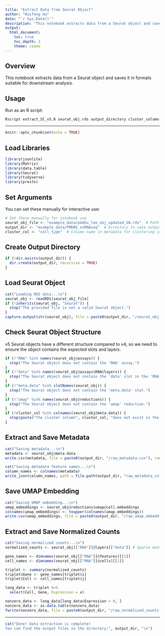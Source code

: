 ```yaml
---
title: "Extract Data from Seurat Object"
author: "Ruifeng Hu"
date: "`r Sys.Date()`"
description: "This notebook extracts data from a Seurat object and saves it in formats suitable for downstream analysis."
output:
  html_document:
    toc: true
    toc_depth: 2
    theme: cosmo
---
```


## Overview

This notebook extracts data from a Seurat object and saves it in formats suitable for downstream analysis.

## Usage

Run as an R script:

```
Rscript extract_SC_v5.R seurat_obj.rds output_directory cluster_column
```

---

```r
knitr::opts_chunk$set(echo = TRUE)
```

## Load Libraries

```r
library(jsonlite)
library(Matrix)
library(data.table)
library(Seurat)
library(tidyverse)
library(presto)
```

## Set Arguments

You can set these manually for interactive use:

```r
# Set these manually for notebook use
seurat_obj_file <- "example_data/pmdbs_lee_obj_updated_SN.rds"  # Path to your Seurat object fil
output_dir <- "example_data/PMDBS_snRNAseq"  # Directory to save output files, usually the dataset name
cluster_col <- "cell_type"  # Column name in metadata for clustering information
```

## Create Output Directory

```r
if (!dir.exists(output_dir)) {
  dir.create(output_dir, recursive = TRUE)
}
```

## Load Seurat Object

```r
cat("Loading RDS data...\n")
seurat_obj <- readRDS(seurat_obj_file)
if (!inherits(seurat_obj, "Seurat")) {
  stop("The provided file is not a valid Seurat object.")
}
capture.output(str(seurat_obj), file = paste0(output_dir, "/seurat_obj_structure.txt"))
```

## Check Seurat Object Structure
v5 Seurat objects have a different structure compared to v4, so we need to ensure the object contains the expected slots and layers.
```r
if (!"RNA" %in% names(seurat_obj@assays)) {
  stop("The Seurat object does not contain the 'RNA' assay.")
}
if (!"data" %in% names(seurat_obj@assays$RNA@layers)) {
  stop("The Seurat object does not contain the 'data' slot in the 'RNA' assay.")
}
if (!"meta.data" %in% slotNames(seurat_obj)) {
  stop("The Seurat object does not contain the 'meta.data' slot.")
}
if (!"umap" %in% names(seurat_obj@reductions)) {
  stop("The Seurat object does not contain the 'umap' reduction.")
}
if (!cluster_col %in% colnames(seurat_obj@meta.data)) {
  stop(paste("The cluster column", cluster_col, "does not exist in the metadata."))
}
```

## Extract and Save Metadata

```r
cat("Saving metadata...\n")
metadata <- seurat_obj@meta.data
write.csv(metadata, file = paste0(output_dir, "/raw_metadata.csv"), row.names = TRUE)

cat("Saving metadata feature names...\n")
column_names <- colnames(metadata)
write_json(column_names, path = file.path(output_dir, "raw_metadata_columns.json"), pretty = TRUE)
```

## Save UMAP Embedding

```r
cat("Saving UMAP embedding...\n")
umap_embeddings <- seurat_obj@reductions$umap@cell.embeddings
colnames(umap_embeddings) <- toupper(colnames(umap_embeddings))
write.csv(umap_embeddings, file = paste0(output_dir, "/raw_umap_embeddings.csv"), row.names = TRUE)
```

## Extract and Save Normalized Counts

```r
cat("Saving normalized counts...\n")
normalized_counts <- seurat_obj[["RNA"]]@layers[["data"]] # Sparse matrix

gene_names <- dimnames(seurat_obj[["RNA"]]@features)[[1]]
cell_names <- dimnames(seurat_obj[["RNA"]]@cells)[[1]]

triplet <- summary(normalized_counts)
triplet$Gene <- gene_names[triplet$i]
triplet$Cell <- cell_names[triplet$j]

long_data <- triplet %>%
  select(Cell, Gene, Expression = x)

nonzero_data <- long_data[long_data$Expression > 0, ]
nonzero_data <- as.data.table(nonzero_data)
fwrite(nonzero_data, file = paste0(output_dir, "/raw_normalized_counts.csv"), row.names = FALSE)
```

---

```r
cat("Done! Data extraction is complete!
You can find the output files in the directory:", output_dir, "\n")
```